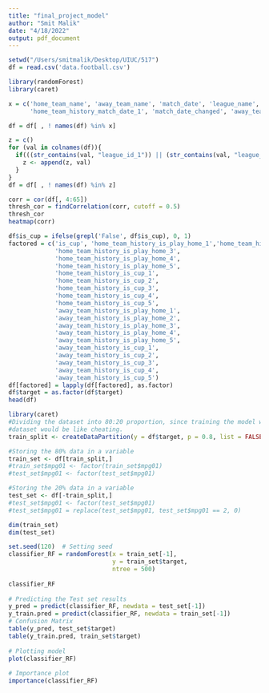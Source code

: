 ```yaml
---
title: "final_project_model"
author: "Smit Malik"
date: "4/18/2022"
output: pdf_document
---
```


```r
setwd("/Users/smitmalik/Desktop/UIUC/517")
df = read.csv('data.football.csv')
```

```r
library(randomForest)
library(caret)

x = c('home_team_name', 'away_team_name', 'match_date', 'league_name', 'league_id',
      'home_team_history_match_date_1', 'match_date_changed', 'away_team_history_match_date_1')

df = df[ , ! names(df) %in% x]

z = c()
for (val in colnames(df)){
  if(((str_contains(val, "league_id_1")) || (str_contains(val, "league_id_2"))||(str_contains(val, "league_id_3")) || (str_contains(val, "league_id_4")) || (str_contains(val, "league_id_5")))){
    z <- append(z, val)
  }
}
df = df[ , ! names(df) %in% z]

corr = cor(df[, 4:65])
thresh_cor = findCorrelation(corr, cutoff = 0.5)
thresh_cor
heatmap(corr)
```
```r
df$is_cup = ifelse(grepl('False', df$is_cup), 0, 1)
factored = c('is_cup', 'home_team_history_is_play_home_1','home_team_history_is_play_home_2',
             'home_team_history_is_play_home_3',
             'home_team_history_is_play_home_4',
             'home_team_history_is_play_home_5',
             'home_team_history_is_cup_1',
             'home_team_history_is_cup_2',
             'home_team_history_is_cup_3',
             'home_team_history_is_cup_4',
             'home_team_history_is_cup_5',
             'away_team_history_is_play_home_1',
             'away_team_history_is_play_home_2',
             'away_team_history_is_play_home_3',
             'away_team_history_is_play_home_4',
             'away_team_history_is_play_home_5',
             'away_team_history_is_cup_1',
             'away_team_history_is_cup_2',
             'away_team_history_is_cup_3',
             'away_team_history_is_cup_4',
             'away_team_history_is_cup_5')
df[factored] = lapply(df[factored], as.factor)
df$target = as.factor(df$target)
head(df)
```

```r
library(caret)
#Dividing the dataset into 80:20 proportion, since training the model with whole
#dataset would be like cheating.
train_split <- createDataPartition(y = df$target, p = 0.8, list = FALSE)

#Storing the 80% data in a variable
train_set <- df[train_split,]
#train_set$mpg01 <- factor(train_set$mpg01)
#test_set$mpg01 <- factor(test_set$mpg01)

#Storing the 20% data in a variable
test_set <- df[-train_split,]
#test_set$mpg01 <- factor(test_set$mpg01)
#test_set$mpg01 = replace(test_set$mpg01, test_set$mpg01 == 2, 0)

dim(train_set)
dim(test_set)
```

```r
set.seed(120)  # Setting seed
classifier_RF = randomForest(x = train_set[-1],
                             y = train_set$target,
                             ntree = 500)
  
classifier_RF
  
# Predicting the Test set results
y_pred = predict(classifier_RF, newdata = test_set[-1])
y_train.pred = predict(classifier_RF, newdata = train_set[-1])
# Confusion Matrix
table(y_pred, test_set$target)
table(y_train.pred, train_set$target)
  
# Plotting model
plot(classifier_RF)
  
# Importance plot
importance(classifier_RF)
```

